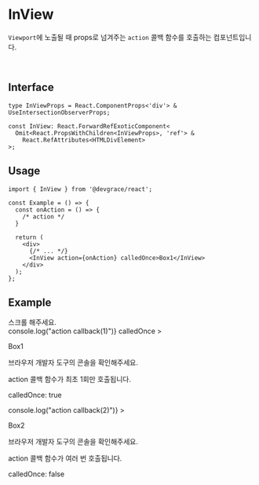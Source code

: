 
# InView

`Viewport`에 노출될 때 props로 넘겨주는 `action` 콜백 함수를 호출하는 컴포넌트입니다.

<br />

## Interface
```tsx
type InViewProps = React.ComponentProps<'div'> & UseIntersectionObserverProps;

const InView: React.ForwardRefExoticComponent<
  Omit<React.PropsWithChildren<InViewProps>, 'ref'> &
    React.RefAttributes<HTMLDivElement>
>;
```

## Usage

```tsx
import { InView } from '@devgrace/react';

const Example = () => {
  const onAction = () => {
    /* action */
  }

  return (
    <div>
      {/* ... */}
      <InView action={onAction} calledOnce>Box1</InView>
    </div>
  );
}; 
```

## Example

<div style={{ maxWidth: "500px", height: "500px", overflow: "scroll", background: "#f1f3f5" }}>
  <div style={{ width: "100%", height: "600px", textAlign: 'center', fontSize: '2rem' }}>스크롤 해주세요.</div>
  <InView
    style={{ width: "100%", height: "300px", background: "#c0392B", color: "white", textAlign: 'center', fontSize: "21px" }}
    action={() => console.log("action callback(1)")}
    calledOnce
  >
    <div>
      <p>Box1</p>
      <p>브라우저 개발자 도구의 콘솔을 확인해주세요.</p>
      <p>action 콜백 함수가 최초 1회만 호출됩니다.</p>
      <p>calledOnce: true</p>
    </div>
  </InView>
  <div style={{ width: "100%", height: "100px" }} />
  <InView
    style={{ width: "100%", height: "300px", background: "#89a5ea", color: "white", textAlign: 'center', fontSize: "21px" }}
    action={() => console.log("action callback(2)")}
  >
    <div>
      <p>Box2</p>
      <p>브라우저 개발자 도구의 콘솔을 확인해주세요.</p>
      <p>action 콜백 함수가 여러 번 호출됩니다.</p>
      <p>calledOnce: false</p>
    </div>
  </InView>
  <div style={{ width: "100%", height: "600px", textAlign: 'center' }} />
</div>